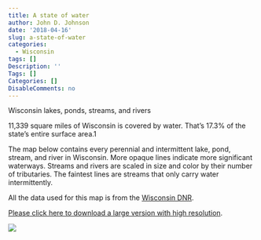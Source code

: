 ```yaml
---
title: A state of water
author: John D. Johnson
date: '2018-04-16'
slug: a-state-of-water
categories:
  - Wisconsin
tags: []
Description: ''
Tags: []
Categories: []
DisableComments: no
---
```


Wisconsin lakes, ponds, streams, and rivers

11,339 square miles of Wisconsin is covered by water. That’s 17.3% of the state’s entire surface area.1

The map below contains every perennial and intermittent lake, pond, stream, and river in Wisconsin. More opaque lines indicate more significant waterways. Streams and rivers are scaled in size and color by their number of tributaries. The faintest lines are streams that only carry water intermittently.

All the data used for this map is from the [Wisconsin DNR](https://data-wi-dnr.opendata.arcgis.com/).

[Please click here to download a large version with high resolution](https://www.dropbox.com/s/pe5244662dizk3y/StreamsAndLakes3v2.pdf?dl=1).

![](/post/2018-04-16-a-state-of-water.en_files/StreamsAndLakes3v2.png)